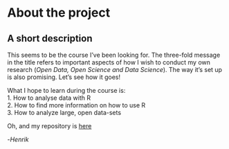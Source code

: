 
# About the project

## A short description

This seems to be the course I've been looking for. The three-fold message in the title refers to important aspects of how I wish to conduct my own research (_Open Data, Open Science and Data Science_). The way it's set up is also promising. Let's see how it goes!

What I hope to learn during the course is:  
1. How to analyse data with R  
2. How to find more information on how to use R  
3. How to analyze large, open data-sets  

Oh, and my repository is [here](https://github.com/hhusberg/IODS-project)

-_Henrik_